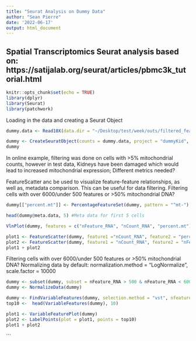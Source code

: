 ```yaml
---
title: "Seurat Analysis on Dummy Data"
author: "Sean Pierre"
date: '2022-06-17'
output: html_document
---
```


Spatial Transcriptomics Seurat analysis based on: https://satijalab.org/seurat/articles/pbmc3k_tutorial.html
-------------

```r
knitr::opts_chunk$set(echo = TRUE)
library(dplyr)
library(Seurat)
library(patchwork)
```

Loading in the data and creating a Seurat Object

``` r
dummy.data <- Read10X(data.dir = "~/Desktop/test/week/outs/filtered_feature_bc_matrix")

dummy <- CreateSeuratObject(counts = dummy.data, project = "dummyKid", min.cells = 3, min.features = 200)
dummy
```

In online example, filtering was done on cells with >5% mitochondrial counts, however in test data, Kidneys have been damaged which would lead to increased mitochondrial expression; Different metrics needed?

FeatureScatter anc be used to visualize feature-feature relationships, as well as, metadata comparison. This can be useful for data filtering. Filtering cells with over 6000/under 500 features or >50% mitochondrial DNA?

```r
dummy[["percent.mt"]] <- PercentageFeatureSet(dummy, pattern = "^mt-") #Calculates the percentage of couns originating from a set of features

head(dummy@meta.data, 5) #Meta data for first 5 cells

VlnPlot(dummy, features = c("nFeature_RNA", "nCount_RNA", "percent.mt"), ncol = 3)

plot1 <- FeatureScatter(dummy, feature1 ="nCount_RNA", feature2 = "percent.mt")
plot2 <- FeatureScatter(dummy, feature1 = "nCount_RNA", feature2 = "nFeature_RNA")
plot1 + plot2
```

Filtering cells with over 6000/under 500 features or >50% mitochondrial DNA?
Normalizing data by default: normalization.method = "LogNormalize", scale.factor = 10000

``` r
dummy <- subset(dummy, subset = nFeature_RNA > 500 & nFeature_RNA < 6000 & percent.mt < 5)
dummy <- NormalizeData(dummy)

dummy <- FindVariableFeatures(dummy, selection.method = "vst", nfeatures = 2000)
top10 <-  head(VariableFeatures(dummy), 10)

plot1 <- VariableFeaturePlot(dummy)
plot2 <- LabelPoints(plot = plot1, points = top10)
plot1 + plot2
```
```
